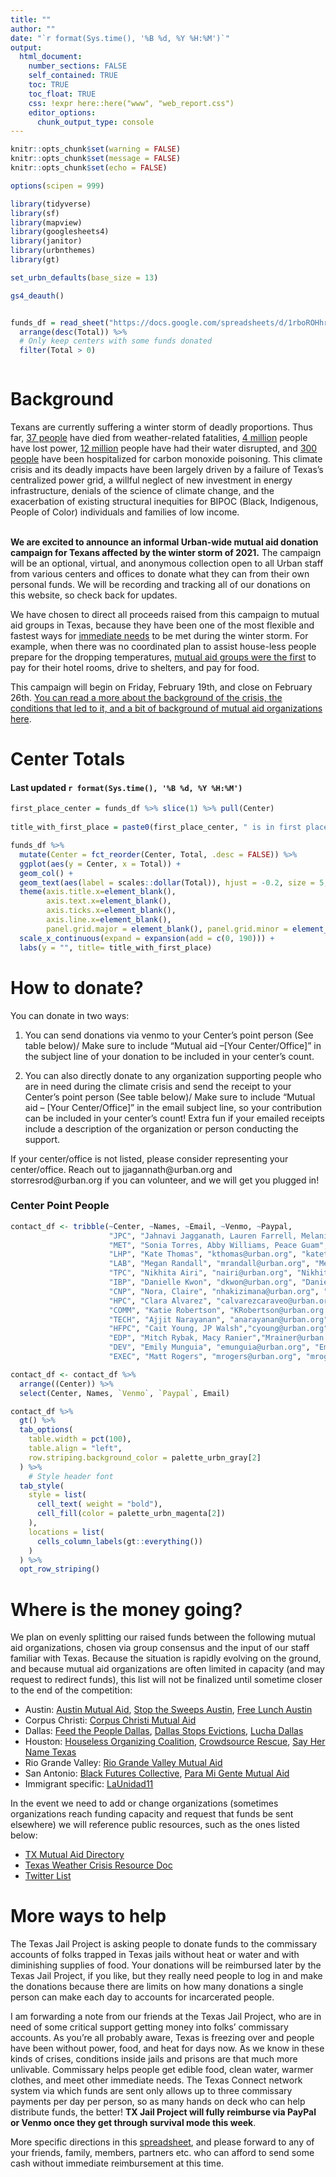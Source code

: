 ```yaml
---
title: ""
author: ""
date: "`r format(Sys.time(), '%B %d, %Y %H:%M')`"
output:
  html_document:
    number_sections: FALSE
    self_contained: TRUE
    toc: TRUE
    toc_float: TRUE
    css: !expr here::here("www", "web_report.css")
    editor_options:
      chunk_output_type: console
---
```


<style>
@import url('https://fonts.googleapis.com/css?family=Lato&display=swap');
</style>

<link rel="stylesheet" href="//fonts.googleapis.com/css?family=Lato" />



```r
knitr::opts_chunk$set(warning = FALSE)
knitr::opts_chunk$set(message = FALSE)
knitr::opts_chunk$set(echo = FALSE)

```

```r
options(scipen = 999)

library(tidyverse)
library(sf)
library(mapview)
library(googlesheets4)
library(janitor)
library(urbnthemes)
library(gt)

set_urbn_defaults(base_size = 13)
```


```r
gs4_deauth()


funds_df = read_sheet("https://docs.google.com/spreadsheets/d/1rboROHhryc_x7PPCwfJo6LjEkfDIAuXlmP8IHsc0CKM/edit?usp=sharing") %>% 
  arrange(desc(Total)) %>% 
  # Only keep centers with some funds donated
  filter(Total > 0)



```




# Background

Texans are currently suffering a winter storm of deadly proportions. Thus far, [37 people](https://www.nbcnews.com/news/us-news/texas-contending-water-nightmare-top-power-crisis-n1258208) have died from weather-related fatalities, [4 million](https://www.nbcnews.com/news/weather/knocked-out-texas-millions-face-record-lows-without-power-new-n1257964) people have lost power, [12 million](https://www.nbcnews.com/news/us-news/texas-contending-water-nightmare-top-power-crisis-n1258208) people have had their water disrupted, and [300 people](https://www.houstonchronicle.com/news/houston-texas/health/article/Memorial-Hermann-sees-60-carbon-monoxide-15954216.php) have been hospitalized for carbon monoxide poisoning. This climate crisis and its deadly impacts have been largely driven by a failure of Texas’s centralized power grid, a willful neglect of new investment in energy infrastructure, denials of the science of climate change, and the exacerbation of existing structural inequities for BIPOC (Black, Indigenous, People of Color) individuals and families of low income. 
<br>
<br>

**We are excited to announce an informal Urban-wide mutual aid donation campaign for Texans affected by the winter storm of 2021.** The campaign will be an optional, virtual, and anonymous collection open to all Urban staff from various centers and offices to donate what they can from their own personal funds. We will be recording and tracking all of our donations on this website, so check back for updates. 

We have chosen to direct all proceeds raised from this campaign to mutual aid groups in Texas, because they have been one of the most flexible and fastest ways for [immediate needs](https://itsgoingdown.org/autonomous-mutual-aid-groups-mobilize-in-texas-as-death-toll-rises) to be met during the winter storm. For example, when there was no coordinated plan to assist house-less people prepare for the dropping temperatures, [mutual aid groups were the first](https://www.kxan.com/news/local/austin/helping-the-homeless-austin-volunteers-pay-for-hotel-rooms-deliver-food) to pay for their hotel rooms, drive to shelters, and pay for food. 

This campaign will begin on Friday, February 19th, and close on February 26th. [You can read a more about the background of the crisis, the conditions that led to it, and a bit of background of mutual aid organizations here](https://docs.google.com/document/d/1omQhlCRj8k25Tu9EHne2Dez7XpStEq_3uxwnmZTkwUE/edit?usp=sharing). 



# Center Totals
#### Last updated `r format(Sys.time(), '%B %d, %Y %H:%M')`


```r
first_place_center = funds_df %>% slice(1) %>% pull(Center)
 
title_with_first_place = paste0(first_place_center, " is in first place!")

funds_df %>% 
  mutate(Center = fct_reorder(Center, Total, .desc = FALSE)) %>% 
  ggplot(aes(y = Center, x = Total)) +
  geom_col() +
  geom_text(aes(label = scales::dollar(Total)), hjust = -0.2, size = 5, color = palette_urbn_cyan[6]) +
  theme(axis.title.x=element_blank(),
        axis.text.x=element_blank(),
        axis.ticks.x=element_blank(),
        axis.line.x=element_blank(),
        panel.grid.major = element_blank(), panel.grid.minor = element_blank()) +
  scale_x_continuous(expand = expansion(add = c(0, 190))) +
  labs(y = "", title= title_with_first_place)
```

 
# How to donate?

You can donate in two ways:

1) You can send donations via venmo to your Center's point person (See table below)/ Make sure to include “Mutual aid --[Your Center/Office]” in the subject line of your donation to be included in your center’s count.

2) You can also directly donate to any organization supporting people who are in need during the climate crisis and send the receipt to your Center's point person (See table below)/ Make sure to include “Mutual aid -- [Your Center/Office]”  in the email subject line, so your contribution can be included in your center’s count! Extra fun if your emailed receipts include a description of the organization or person conducting the support. 


If your center/office is not listed, please consider representing your center/office. Reach out to jjagannath@urban.org and storresrod@urban.org if you can volunteer, and we will get you plugged in!


### Center Point People 

```r
contact_df <- tribble(~Center, ~Names, ~Email, ~Venmo, ~Paypal,
                      "JPC", "Jahnavi Jagganath, Lauren Farrell, Melanie Langness", "jjagannath@urban.org", "Jahnavi-Jagannath", "",
                      "MET", "Sonia Torres, Abby Williams, Peace Guam", "pgwam@urban.org", "Peace-Gwam", "paypal.me/peacegwam",
                      "LHP", "Kate Thomas", "kthomas@urban.org", "katethomas81", "kateathom@gmail.com",
                      "LAB", "Megan Randall", "mrandall@urban.org", "Megan-Randall-1", "MRandall149",
                      "TPC", "Nikhita Airi", "nairi@urban.org", "Nikhita-Airi", "paypal.me/nikhitaairi",
                      "IBP", "Danielle Kwon", "dkwon@urban.org", "DanielleKwon", "paypal.me/daniellekwon95",
                      "CNP", "Nora, Claire", "nhakizimana@urban.org", "Nora_Hakizimana", "paypal.me/NoraHakizimana",
                      "HPC", "Clara Alvarez", "calvarezcaraveo@urban.org", "Clara-AlvarezCaraveo", "",
                      "COMM", "Katie Robertson", "KRobertson@urban.org ", "Katie-Robertson-8", "paypal.me/KatieRobertson24",
                      "TECH", "Ajjit Narayanan", "anarayanan@urban.org","Ajjit-Narayanan", "",
                      "HFPC", "Cait Young, JP Walsh","cyoung@urban.org", "Cait_Young", "",
                      "EDP", "Mitch Rybak, Macy Ranier","Mrainer@urban.org or mrybak@urban.org","mitchell-rybak", "",
                      "DEV", "Emily Munguia", "emunguia@urban.org", "Emily-Munguia-3", "",
                      "EXEC", "Matt Rogers", "mrogers@urban.org", "mrogers716", "mrogers716@gmail.com")

contact_df <- contact_df %>% 
  arrange((Center)) %>%
  select(Center, Names, `Venmo`, `Paypal`, Email)

contact_df %>% 
  gt() %>% 
  tab_options(
    table.width = pct(100),
    table.align = "left",
    row.striping.background_color = palette_urbn_gray[2]
  ) %>% 
    # Style header font
  tab_style(
    style = list(
      cell_text( weight = "bold"),
      cell_fill(color = palette_urbn_magenta[2])
    ),
    locations = list(
      cells_column_labels(gt::everything())
    )
  ) %>% 
  opt_row_striping()


```


# Where is the money going?

We plan on evenly splitting our raised funds between the following mutual aid organizations, chosen via group consensus and the input of our staff familiar with Texas. Because the situation is rapidly evolving on the ground, and because mutual aid organizations are often limited in capacity (and may request to redirect funds), this list will not be finalized until sometime closer to the end of the competition: 

- Austin: [Austin Mutual Aid](https://linktr.ee/austinmutualaid), [Stop the Sweeps Austin](https://twitter.com/stopsweepsatx?lang=en), [Free Lunch Austin](https://freelunchatx.com/)
- Corpus Christi: [Corpus Christi Mutual Aid](https://www.facebook.com/CCMutualAid/)
- Dallas: [Feed the People Dallas](https://feedthepeopledallas.com/), [Dallas Stops Evictions](https://linktr.ee/DallasStopsEvictions), [Lucha Dallas](https://www.instagram.com/luchadallas/?hl=en)
- Houston: [Houseless Organizing Coalition](https://linktr.ee/htx.hoc), [Crowdsource Rescue](https://crowdsourcerescue.com/), [Say Her Name Texas](https://www.sayhernametexas.org/)
- Rio Grande Valley: [Rio Grande Valley Mutual Aid](https://twitter.com/rgvmutualaid?lang=en)
- San Antonio: [Black Futures Collective](https://www.instagram.com/blackfuturescollective/?hl=en), [Para Mi Gente Mutual Aid](https://www.instagram.com/para.mi_gente/?hl=en) 
- Immigrant specific: [LaUnidad11](https://donorbox.org/launidad11covidresponse)

In the event we need to add or change organizations (sometimes organizations reach funding capacity and request that funds be sent elsewhere) we will reference public resources, such as the ones listed below: 

- [TX Mutual Aid Directory](https://docs.google.com/document/d/1rdMnbzYxfXFrG1DefGqN3R1zu_lan2fml2bEYRpMcRQ/edit) 
- [Texas Weather Crisis Resource Doc](https://docs.google.com/document/d/11GplfTTLRv6yV-2AC6GFw5Gy4izlPdGSay1HdRQcRjQ/edit)
- [Twitter List](https://twitter.com/priyankasma/status/1362474585917120516?s=20) 
 


# More ways to help

The Texas Jail Project is asking people to donate funds to the commissary accounts of folks trapped in Texas jails without heat or water and with diminishing supplies of food. Your donations will be reimbursed later by the Texas Jail Project, if you like, but they really need people to log in and make the donations because there are limits on how many donations a single person can make each day to accounts for incarcerated people.

I am forwarding a note from our friends at the Texas Jail Project, who are in need of some critical support getting money into folks’ commissary accounts. As you’re all probably aware, Texas is freezing over and people have been without power, food, and heat for days now. As we know in these kinds of crises, conditions inside jails and prisons are that much more unlivable. Commissary helps people get edible food, clean water, warmer clothes, and meet other immediate needs. The Texas Connect network system via which funds are sent only allows up to three commissary payments per day per person, so as many hands on deck who can help distribute funds, the better! **TX Jail Project will fully reimburse via PayPal or Venmo once they get through survival mode this week**.

More specific directions in this [spreadsheet](https://docs.google.com/spreadsheets/d/1KMgVY6_MEygcT0OrwibYoocye7dS9oi_XSyrWg4dTXI/edit?usp=sharing), and please forward to any of your friends, family, members, partners etc. who can afford to send some cash without immediate reimbursement at this time.

